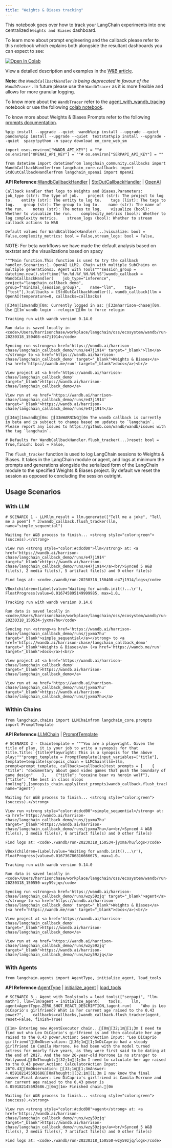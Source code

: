 ```yaml
---
title: "Weights & Biases tracking"
---
```


This notebook goes over how to track your LangChain experiments into one centralized `Weights and Biases` dashboard.

To learn more about prompt engineering and the callback please refer to this notebook which explains both alongside the resultant dashboards you can expect to see:

[![Open In Colab](/images/oss/integrations/providers/wandb_tracking/assets/colab-badge.svg)](https://colab.research.google.com/drive/1DXH4beT4HFaRKy_Vm4PoxhXVDRf7Ym8L?usp=sharing)

View a detailed description and examples in the [W\&B article](https://wandb.ai/a-sh0ts/langchain_callback_demo/reports/Prompt-Engineering-LLMs-with-LangChain-and-W-B--VmlldzozNjk1NTUw#%F0%9F%91%8B-how-to-build-a-callback-in-langchain-for-better-prompt-engineering).

**Note**: *the `WandbCallbackHandler` is being deprecated in favour of the `WandbTracer`* . In future please use the `WandbTracer` as it is more flexible and allows for more granular logging.

To know more about the `WandbTracer` refer to the [agent\_with\_wandb\_tracing](/oss/integrations/providers/wandb_tracing) notebook or use the following [colab notebook](http://wandb.me/prompts-quickstart).

To know more about Weights & Biases Prompts refer to the following [prompts documentation](https://docs.wandb.ai/guides/prompts).

```
%pip install --upgrade --quiet  wandb%pip install --upgrade --quiet  pandas%pip install --upgrade --quiet  textstat%pip install --upgrade --quiet  spacy!python -m spacy download en_core_web_sm
```

```
import osos.environ["WANDB_API_KEY"] = ""# os.environ["OPENAI_API_KEY"] = ""# os.environ["SERPAPI_API_KEY"] = ""
```

```
from datetime import datetimefrom langchain_community.callbacks import WandbCallbackHandlerfrom langchain_core.callbacks import StdOutCallbackHandlerfrom langchain_openai import OpenAI
```

**API Reference:**[WandbCallbackHandler](https://python.langchain.com/api_reference/community/callbacks/langchain_community.callbacks.wandb_callback.WandbCallbackHandler.html) | [StdOutCallbackHandler](https://python.langchain.com/api_reference/core/callbacks/langchain_core.callbacks.stdout.StdOutCallbackHandler.html) | [OpenAI](https://python.langchain.com/api_reference/openai/llms/langchain_openai.llms.base.OpenAI.html)

```
Callback Handler that logs to Weights and Biases.Parameters:    job_type (str): The type of job.    project (str): The project to log to.    entity (str): The entity to log to.    tags (list): The tags to log.    group (str): The group to log to.    name (str): The name of the run.    notes (str): The notes to log.    visualize (bool): Whether to visualize the run.    complexity_metrics (bool): Whether to log complexity metrics.    stream_logs (bool): Whether to stream callback actions to W&B
```

```
Default values for WandbCallbackHandler(...)visualize: bool = False,complexity_metrics: bool = False,stream_logs: bool = False,
```

NOTE: For beta workflows we have made the default analysis based on textstat and the visualizations based on spacy

```
"""Main function.This function is used to try the callback handler.Scenarios:1. OpenAI LLM2. Chain with multiple SubChains on multiple generations3. Agent with Tools"""session_group = datetime.now().strftime("%m.%d.%Y_%H.%M.%S")wandb_callback = WandbCallbackHandler(    job_type="inference",    project="langchain_callback_demo",    group=f"minimal_{session_group}",    name="llm",    tags=["test"],)callbacks = [StdOutCallbackHandler(), wandb_callback]llm = OpenAI(temperature=0, callbacks=callbacks)
```

```
[34m[1mwandb[0m: Currently logged in as: [33mharrison-chase[0m. Use [1m`wandb login --relogin`[0m to force relogin
```

```
Tracking run with wandb version 0.14.0 
```

```
Run data is saved locally in <code>/Users/harrisonchase/workplace/langchain/oss/ecosystem/wandb/run-20230318_150408-e47j1914</code> 
```

```
Syncing run <strong><a href='https://wandb.ai/harrison-chase/langchain_callback_demo/runs/e47j1914' target="_blank">llm</a></strong> to <a href='https://wandb.ai/harrison-chase/langchain_callback_demo' target="_blank">Weights & Biases</a> (<a href='https://wandb.me/run' target="_blank">docs</a>)<br/> 
```

```
View project at <a href='https://wandb.ai/harrison-chase/langchain_callback_demo' target="_blank">https://wandb.ai/harrison-chase/langchain_callback_demo</a> 
```

```
View run at <a href='https://wandb.ai/harrison-chase/langchain_callback_demo/runs/e47j1914' target="_blank">https://wandb.ai/harrison-chase/langchain_callback_demo/runs/e47j1914</a> 
```

```
[34m[1mwandb[0m: [33mWARNING[0m The wandb callback is currently in beta and is subject to change based on updates to `langchain`. Please report any issues to https://github.com/wandb/wandb/issues with the tag `langchain`.
```

```
# Defaults for WandbCallbackHandler.flush_tracker(...)reset: bool = True,finish: bool = False,
```

The `flush_tracker` function is used to log LangChain sessions to Weights & Biases. It takes in the LangChain module or agent, and logs at minimum the prompts and generations alongside the serialized form of the LangChain module to the specified Weights & Biases project. By default we reset the session as opposed to concluding the session outright.

## Usage Scenarios

### With LLM

```
# SCENARIO 1 - LLMllm_result = llm.generate(["Tell me a joke", "Tell me a poem"] * 3)wandb_callback.flush_tracker(llm, name="simple_sequential")
```

```
Waiting for W&B process to finish... <strong style="color:green">(success).</strong> 
```

```
View run <strong style="color:#cdcd00">llm</strong> at: <a href='https://wandb.ai/harrison-chase/langchain_callback_demo/runs/e47j1914' target="_blank">https://wandb.ai/harrison-chase/langchain_callback_demo/runs/e47j1914</a><br/>Synced 5 W&B file(s), 2 media file(s), 5 artifact file(s) and 0 other file(s) 
```

```
Find logs at: <code>./wandb/run-20230318_150408-e47j1914/logs</code> 
```

```
VBox(children=(Label(value='Waiting for wandb.init()...\r'), FloatProgress(value=0.016745895149999985, max=1.0…
```

```
Tracking run with wandb version 0.14.0 
```

```
Run data is saved locally in <code>/Users/harrisonchase/workplace/langchain/oss/ecosystem/wandb/run-20230318_150534-jyxma7hu</code> 
```

```
Syncing run <strong><a href='https://wandb.ai/harrison-chase/langchain_callback_demo/runs/jyxma7hu' target="_blank">simple_sequential</a></strong> to <a href='https://wandb.ai/harrison-chase/langchain_callback_demo' target="_blank">Weights & Biases</a> (<a href='https://wandb.me/run' target="_blank">docs</a>)<br/> 
```

```
View project at <a href='https://wandb.ai/harrison-chase/langchain_callback_demo' target="_blank">https://wandb.ai/harrison-chase/langchain_callback_demo</a> 
```

```
View run at <a href='https://wandb.ai/harrison-chase/langchain_callback_demo/runs/jyxma7hu' target="_blank">https://wandb.ai/harrison-chase/langchain_callback_demo/runs/jyxma7hu</a> 
```

### Within Chains

```
from langchain.chains import LLMChainfrom langchain_core.prompts import PromptTemplate
```

**API Reference:**[LLMChain](https://python.langchain.com/api_reference/langchain/chains/langchain.chains.llm.LLMChain.html) | [PromptTemplate](https://python.langchain.com/api_reference/core/prompts/langchain_core.prompts.prompt.PromptTemplate.html)

```
# SCENARIO 2 - Chaintemplate = """You are a playwright. Given the title of play, it is your job to write a synopsis for that title.Title: {title}Playwright: This is a synopsis for the above play:"""prompt_template = PromptTemplate(input_variables=["title"], template=template)synopsis_chain = LLMChain(llm=llm, prompt=prompt_template, callbacks=callbacks)test_prompts = [    {        "title": "documentary about good video games that push the boundary of game design"    },    {"title": "cocaine bear vs heroin wolf"},    {"title": "the best in class mlops tooling"},]synopsis_chain.apply(test_prompts)wandb_callback.flush_tracker(synopsis_chain, name="agent")
```

```
Waiting for W&B process to finish... <strong style="color:green">(success).</strong> 
```

```
View run <strong style="color:#cdcd00">simple_sequential</strong> at: <a href='https://wandb.ai/harrison-chase/langchain_callback_demo/runs/jyxma7hu' target="_blank">https://wandb.ai/harrison-chase/langchain_callback_demo/runs/jyxma7hu</a><br/>Synced 4 W&B file(s), 2 media file(s), 6 artifact file(s) and 0 other file(s) 
```

```
Find logs at: <code>./wandb/run-20230318_150534-jyxma7hu/logs</code> 
```

```
VBox(children=(Label(value='Waiting for wandb.init()...\r'), FloatProgress(value=0.016736786816666675, max=1.0…
```

```
Tracking run with wandb version 0.14.0 
```

```
Run data is saved locally in <code>/Users/harrisonchase/workplace/langchain/oss/ecosystem/wandb/run-20230318_150550-wzy59zjq</code> 
```

```
Syncing run <strong><a href='https://wandb.ai/harrison-chase/langchain_callback_demo/runs/wzy59zjq' target="_blank">agent</a></strong> to <a href='https://wandb.ai/harrison-chase/langchain_callback_demo' target="_blank">Weights & Biases</a> (<a href='https://wandb.me/run' target="_blank">docs</a>)<br/> 
```

```
View project at <a href='https://wandb.ai/harrison-chase/langchain_callback_demo' target="_blank">https://wandb.ai/harrison-chase/langchain_callback_demo</a> 
```

```
View run at <a href='https://wandb.ai/harrison-chase/langchain_callback_demo/runs/wzy59zjq' target="_blank">https://wandb.ai/harrison-chase/langchain_callback_demo/runs/wzy59zjq</a> 
```

### With Agents

```
from langchain.agents import AgentType, initialize_agent, load_tools
```

**API Reference:**[AgentType](https://python.langchain.com/api_reference/langchain/agents/langchain.agents.agent_types.AgentType.html) | [initialize\_agent](https://python.langchain.com/api_reference/langchain/agents/langchain.agents.initialize.initialize_agent.html) | [load\_tools](https://python.langchain.com/api_reference/community/agent_toolkits/langchain_community.agent_toolkits.load_tools.load_tools.html)

```
# SCENARIO 3 - Agent with Toolstools = load_tools(["serpapi", "llm-math"], llm=llm)agent = initialize_agent(    tools,    llm,    agent=AgentType.ZERO_SHOT_REACT_DESCRIPTION,)agent.run(    "Who is Leo DiCaprio's girlfriend? What is her current age raised to the 0.43 power?",    callbacks=callbacks,)wandb_callback.flush_tracker(agent, reset=False, finish=True)
```

```
[1m> Entering new AgentExecutor chain...[0m[32;1m[1;3m I need to find out who Leo DiCaprio's girlfriend is and then calculate her age raised to the 0.43 power.Action: SearchAction Input: "Leo DiCaprio girlfriend"[0mObservation: [36;1m[1;3mDiCaprio had a steady girlfriend in Camila Morrone. He had been with the model turned actress for nearly five years, as they were first said to be dating at the end of 2017. And the now 26-year-old Morrone is no stranger to Hollywood.[0mThought:[32;1m[1;3m I need to calculate her age raised to the 0.43 power.Action: CalculatorAction Input: 26^0.43[0mObservation: [33;1m[1;3mAnswer: 4.059182145592686[0mThought:[32;1m[1;3m I now know the final answer.Final Answer: Leo DiCaprio's girlfriend is Camila Morrone and her current age raised to the 0.43 power is 4.059182145592686.[0m[1m> Finished chain.[0m
```

```
Waiting for W&B process to finish... <strong style="color:green">(success).</strong> 
```

```
View run <strong style="color:#cdcd00">agent</strong> at: <a href='https://wandb.ai/harrison-chase/langchain_callback_demo/runs/wzy59zjq' target="_blank">https://wandb.ai/harrison-chase/langchain_callback_demo/runs/wzy59zjq</a><br/>Synced 5 W&B file(s), 2 media file(s), 7 artifact file(s) and 0 other file(s) 
```

```
Find logs at: <code>./wandb/run-20230318_150550-wzy59zjq/logs</code> 
```
